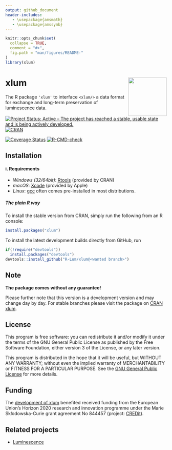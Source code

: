 ```yaml
---
output: github_document
header-includes:
   - \usepackage{amsmath}
   - \usepackage{amssymb}
---
```

<!-- README.md was auto-generated by README.Rmd. Please DO NOT edit by hand!-->

```r
knitr::opts_chunk$set(
  collapse = TRUE,
  comment = "#>",
  fig.path = "man/figures/README-"
)
library(xlum)
```

# xlum <img width=120px src="man/figures/xlum_logo.png" align="right" />

The R package `'xlum'` to interface `<xlum/>` a data format for exchange and long-term 
preservation of luminescence data.

[![Project Status: Active – The project has reached a stable, usable state and is being actively developed.](https://www.repostatus.org/badges/latest/active.svg)](https://www.repostatus.org/#Concept)
[![CRAN](https://www.r-pkg.org/badges/version/xlum)](https://cran.r-project.org/package=xlum)

[![Coverage Status](https://img.shields.io/codecov/c/github/R-Lum/xlum.svg)](https://codecov.io/github/R-Lum/xlum?branch=master)
[![R-CMD-check](https://github.com/R-Lum/xlum/workflows/GitHub Actions CI/badge.svg)](https://github.com/R-Lum/xlum/actions)

## Installation

#### i. Requirements

* *Windows (32/64bit)*:  [Rtools](https://cran.r-project.org/bin/windows/Rtools/) (provided by CRAN)
* *macOS*: [Xcode](https://developer.apple.com/) (provided by Apple)
* *Linux*: [gcc](https://gcc.gnu.org) often comes pre-installed in most distributions. 

##### The plain **R** way

To install the stable version from CRAN, simply run the following from an R console:

```r
install.packages("xlum")
```

To install the latest development builds directly from GitHub, run

```r
if(!require("devtools"))
  install.packages("devtools")
devtools::install_github("R-Lum/xlum@<wanted branch>")
```

## Note

**The package comes without any guarantee!**

Please further note that this version is a development version and may change day by day. For stable branches please visit
the package on [CRAN xlum](https://CRAN.R-project.org/package=xlum).

## License

This program is free software: you can redistribute it and/or modify
it under the terms of the GNU General Public License as published by
the Free Software Foundation, either version 3 of the License, or
any later version.

This program is distributed in the hope that it will be useful,
but WITHOUT ANY WARRANTY; without even the implied warranty of
MERCHANTABILITY or FITNESS FOR A PARTICULAR PURPOSE.  See the
[GNU General Public License](https://github.com/R-Lum/xlum/blob/main/LICENSE) for more details.

## <span class="glyphicon glyphicon-euro"></span> Funding

The [development of xlum](https://github.com/R-Lum/xlum)
benefited received funding from the European Union’s Horizon 2020 research and 
innovation programme under the Marie Skłodowska-Curie grant agreement No 844457 
(project: [CREDit](https://cordis.europa.eu/project/id/844457)).

## Related projects 

* [Luminescence](https://github.com/R-Lum/Luminescence)
